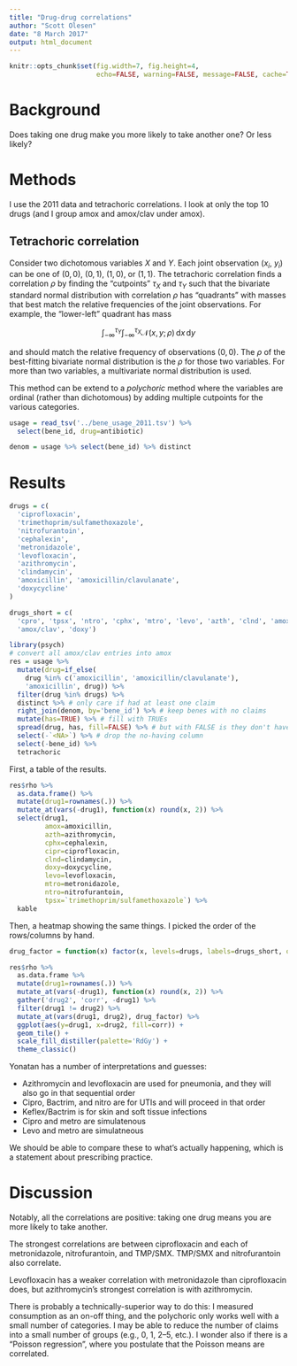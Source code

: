 ```yaml
---
title: "Drug-drug correlations"
author: "Scott Olesen"
date: "8 March 2017"
output: html_document
---
```


```r
knitr::opts_chunk$set(fig.width=7, fig.height=4,
                      echo=FALSE, warning=FALSE, message=FALSE, cache=TRUE)
```

# Background

Does taking one drug make you more likely to take another one? Or less likely?

# Methods

I use the 2011 data and tetrachoric correlations. I look at only the top 10 drugs (and I group amox and amox/clav under amox).

## Tetrachoric correlation

Consider two dichotomous variables $X$ and $Y$. Each joint observation ($x_i$, $y_i$) can be one of $(0, 0)$, $(0, 1)$, $(1, 0)$, or $(1, 1)$. The tetrachoric correlation finds a correlation $\rho$ by finding the "cutpoints" $\tau_X$ and $\tau_Y$ such that the bivariate standard normal distribution with correlation $\rho$ has "quadrants" with masses that best match the relative frequencies of the joint observations. For example, the "lower-left" quadrant has mass

$$
\int_{-\infty}^{\tau_Y} \int_{-\infty}^{\tau_X} \mathcal{N}(x, y; \rho) \,\mathrm{d}x \,\mathrm{d}y
$$

and should match the relative frequency of observations $(0, 0)$. The $\rho$ of the best-fitting bivariate normal distribution is the $\rho$ for those two variables. For more than two variables, a multivariate normal distribution is used.

This method can be extend to a *polychoric* method where the variables are ordinal (rather than dichotomous) by adding multiple cutpoints for the various categories.

```r
usage = read_tsv('../bene_usage_2011.tsv') %>%
  select(bene_id, drug=antibiotic)

denom = usage %>% select(bene_id) %>% distinct
```

# Results

```r
drugs = c(
  'ciprofloxacin',
  'trimethoprim/sulfamethoxazole',
  'nitrofurantoin',
  'cephalexin',
  'metronidazole',
  'levofloxacin',
  'azithromycin',
  'clindamycin',
  'amoxicillin', 'amoxicillin/clavulanate',
  'doxycycline'
)

drugs_short = c(
  'cpro', 'tpsx', 'ntro', 'cphx', 'mtro', 'levo', 'azth', 'clnd', 'amox',
  'amox/clav', 'doxy')
```

```r
library(psych)
# convert all amox/clav entries into amox
res = usage %>%
  mutate(drug=if_else(
    drug %in% c('amoxicillin', 'amoxicillin/clavulanate'),
    'amoxicillin', drug)) %>%
  filter(drug %in% drugs) %>%
  distinct %>% # only care if had at least one claim
  right_join(denom, by='bene_id') %>% # keep benes with no claims
  mutate(has=TRUE) %>% # fill with TRUEs
  spread(drug, has, fill=FALSE) %>% # but with FALSE is they don't have
  select(-`<NA>`) %>% # drop the no-having column
  select(-bene_id) %>%
  tetrachoric
```

First, a table of the results.

```r
res$rho %>%
  as.data.frame() %>%
  mutate(drug1=rownames(.)) %>%
  mutate_at(vars(-drug1), function(x) round(x, 2)) %>%
  select(drug1,
         amox=amoxicillin,
         azth=azithromycin,
         cphx=cephalexin,
         cipr=ciprofloxacin,
         clnd=clindamycin,
         doxy=doxycycline,
         levo=levofloxacin,
         mtro=metronidazole,
         ntro=nitrofurantoin,
         tpsx=`trimethoprim/sulfamethoxazole`) %>%
  kable
```

Then, a heatmap showing the same things. I picked the order of the rows/columns by hand.

```r
drug_factor = function(x) factor(x, levels=drugs, labels=drugs_short, ordered=TRUE)

res$rho %>%
  as.data.frame %>%
  mutate(drug1=rownames(.)) %>%
  mutate_at(vars(-drug1), function(x) round(x, 2)) %>%
  gather('drug2', 'corr', -drug1) %>%
  filter(drug1 != drug2) %>%
  mutate_at(vars(drug1, drug2), drug_factor) %>%
  ggplot(aes(y=drug1, x=drug2, fill=corr)) +
  geom_tile() +
  scale_fill_distiller(palette='RdGy') +
  theme_classic()
```

Yonatan has a number of interpretations and guesses:

- Azithromycin and levofloxacin are used for pneumonia, and they will also go in that sequential order
- Cipro, Bactrim, and nitro are for UTIs and will proceed in that order
- Keflex/Bactrim is for skin and soft tissue infections
- Cipro and metro are simulatenous
- Levo and metro are simulatneous

We should be able to compare these to what's actually happening, which is a
statement about prescribing practice.

# Discussion

Notably, all the correlations are positive: taking one drug means you are more likely to take another.

The strongest correlations are between ciprofloxacin and each of metronidazole, nitrofurantoin, and TMP/SMX. TMP/SMX and nitrofurantoin also correlate.

Levofloxacin has a weaker correlation with metronidazole than ciprofloxacin does, but azithromycin's strongest correlation is with azithromycin.

There is probably a technically-superior way to do this: I measured consumption
as an on-off thing, and the polychoric only works well with a small number of
categories. I may be able to reduce the number of claims into a small number of
groups (e.g., 0, 1, 2--5, etc.). I wonder also if there is a "Poisson regression",
where you postulate that the Poisson means are correlated.
